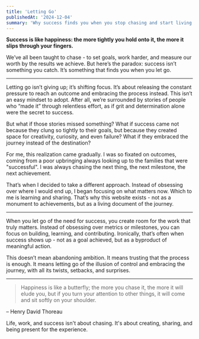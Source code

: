 ```yaml
---
title: 'Letting Go'
publishedAt: '2024-12-04'
summary: 'Why success finds you when you stop chasing and start living the journey.'
---
```


**Success is like happiness: the more tightly you hold onto it, the more it slips through your fingers.**

We’ve all been taught to chase - to set goals, work harder, and measure our worth by the results we achieve. But here’s the paradox: success isn’t something you catch. It’s something that finds you when you let go.

---

Letting go isn’t giving up; it’s shifting focus. It’s about releasing the constant pressure to reach an outcome and embracing the process instead. This isn’t an easy mindset to adopt. After all, we’re surrounded by stories of people who “made it” through relentless effort, as if grit and determination alone were the secret to success.

But what if those stories missed something? What if success came not because they clung so tightly to their goals, but because they created space for creativity, curiosity, and even failure? What if they embraced the journey instead of the destination?

For me, this realization came gradually. I was so fixated on outcomes, coming from a poor upbringing always looking up to the families that were "successful". I was always chasing the next thing, the next milestone, the next achievement. 

That’s when I decided to take a different approach. Instead of obsessing over where I would end up, I began focusing on what matters now. Which to me is learning and sharing. That’s why this website exists - not as a monument to achievements, but as a living document of the journey.

---

When you let go of the need for success, you create room for the work that truly matters. Instead of obsessing over metrics or milestones, you can focus on building, learning, and contributing. Ironically, that’s often when success shows up - not as a goal achieved, but as a byproduct of meaningful action.

This doesn’t mean abandoning ambition. It means trusting that the process is enough. It means letting go of the illusion of control and embracing the journey, with all its twists, setbacks, and surprises.

---

> Happiness is like a butterfly; the more you chase it, the more it will elude you, but if you turn your attention to other things, it will come and sit softly on your shoulder.

– Henry David Thoreau

Life, work, and success isn't about chasing. It's about creating, sharing, and being present for the experience.
